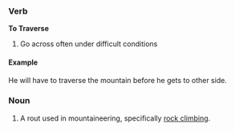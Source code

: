 ===Verb===
'''To Traverse'''
# Go across often under difficult conditions
====Example====
He will have to traverse the mountain before he gets to other side.

===Noun===
# A rout used in mountaineering, specifically [[rock climbing]].